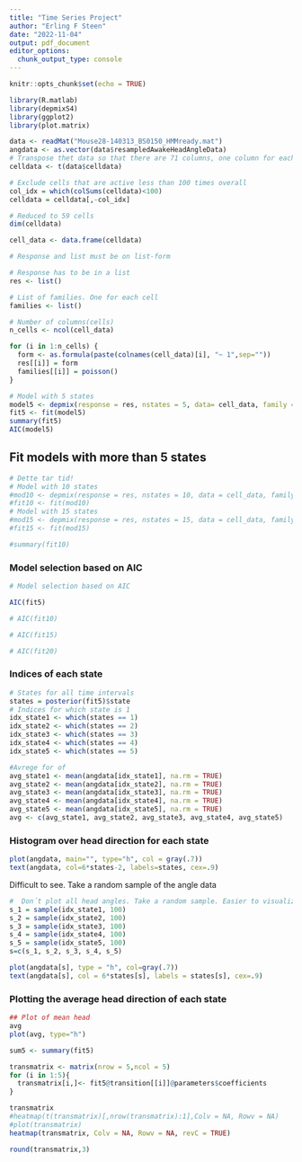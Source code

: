 ---
title: "Time Series Project"
author: "Erling F Steen"
date: "2022-11-04"
output: pdf_document
editor_options: 
  chunk_output_type: console
---

```{r setup, include=FALSE}
knitr::opts_chunk$set(echo = TRUE)
```


```{r}
library(R.matlab)
library(depmixS4)
library(ggplot2)
library(plot.matrix)
```

```{r}
data <- readMat("Mouse28-140313_BS0150_HMMready.mat")
angdata <- as.vector(data$resampledAwakeHeadAngleData)
# Transpose thet data so that there are 71 columns, one column for each cell, and 15243 rows, one for each time interval.
celldata <- t(data$celldata)
```



```{r}
# Exclude cells that are active less than 100 times overall 
col_idx = which(colSums(celldata)<100)
celldata = celldata[,-col_idx]
```


```{r}
# Reduced to 59 cells
dim(celldata)
```

```{r}
cell_data <- data.frame(celldata)

# Response and list must be on list-form

# Response has to be in a list
res <- list()

# List of families. One for each cell
families <- list()

# Number of columns(cells)
n_cells <- ncol(cell_data)

for (i in 1:n_cells) {
  form <- as.formula(paste(colnames(cell_data)[i], "~ 1",sep=""))
  res[[i]] = form
  families[[i]] = poisson()
}
```

```{r}
# Model with 5 states
model5 <- depmix(response = res, nstates = 5, data= cell_data, family = families)
fit5 <- fit(model5)
summary(fit5)
AIC(model5)
```

## Fit models with more than 5 states

```{r}
# Dette tar tid!
# Model with 10 states
#mod10 <- depmix(response = res, nstates = 10, data = cell_data, family = families)
#fit10 <- fit(mod10)
# Model with 15 states
#mod15 <- depmix(response = res, nstates = 15, data = cell_data, family = families)
#fit15 <- fit(mod15)
```

```{r}
#summary(fit10)
```

### Model selection based on AIC

```{r}
# Model selection based on AIC

AIC(fit5)

# AIC(fit10)

# AIC(fit15)

# AIC(fit20)
```

### Indices of each state

```{r}
# States for all time intervals
states = posterior(fit5)$state
# Indices for which state is 1
idx_state1 <- which(states == 1)
idx_state2 <- which(states == 2)
idx_state3 <- which(states == 3)
idx_state4 <- which(states == 4)
idx_state5 <- which(states == 5)
```
```{r}
#Avrege for of  
avg_state1 <- mean(angdata[idx_state1], na.rm = TRUE)
avg_state2 <- mean(angdata[idx_state2], na.rm = TRUE)
avg_state3 <- mean(angdata[idx_state3], na.rm = TRUE)
avg_state4 <- mean(angdata[idx_state4], na.rm = TRUE)
avg_state5 <- mean(angdata[idx_state5], na.rm = TRUE)
avg <- c(avg_state1, avg_state2, avg_state3, avg_state4, avg_state5)
```


### Histogram over head direction for each state

```{r}
plot(angdata, main="", type="h", col = gray(.7))
text(angdata, col=6*states-2, labels=states, cex=.9)
```

Difficult to see. Take a random sample of the angle data

```{r}
#  Don´t plot all head angles. Take a random sample. Easier to visualize
s_1 = sample(idx_state1, 100)
s_2 = sample(idx_state2, 100)
s_3 = sample(idx_state3, 100)
s_4 = sample(idx_state4, 100)
s_5 = sample(idx_state5, 100)
s=c(s_1, s_2, s_3, s_4, s_5)
```

```{r}
plot(angdata[s], type = "h", col=gray(.7))
text(angdata[s], col = 6*states[s], labels = states[s], cex=.9)
```



### Plotting the average head direction of each state

```{r}

## Plot of mean head
avg
plot(avg, type="h")
```


```{r}
sum5 <- summary(fit5)

transmatrix <- matrix(nrow = 5,ncol = 5)
for (i in 1:5){
  transmatrix[i,]<- fit5@transition[[i]]@parameters$coefficients
}

transmatrix
#heatmap(t(transmatrix)[,nrow(transmatrix):1],Colv = NA, Rowv = NA)
#plot(transmatrix)
heatmap(transmatrix, Colv = NA, Rowv = NA, revC = TRUE)

round(transmatrix,3)


```


